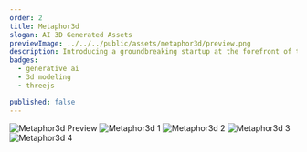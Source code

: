 ```yaml
---
order: 2
title: Metaphor3d
slogan: AI 3D Generated Assets
previewImage: ../../../public/assets/metaphor3d/preview.png
description: Introducing a groundbreaking startup at the forefront of the gaming industry. Harnessing the power of generative AI, this innovative company is revolutionizing the creation of 3D assets for video games. With their cutting-edge technology, they can generate stunning and lifelike game assets with unprecedented speed and efficiency. Gone are the days of painstakingly designing and modeling every object by hand. This startup's AI-powered platform analyzes vast amounts of data, learns from existing assets, and generates unique 3D models that seamlessly integrate into any game world. Game developers can now focus their energy on crafting immersive gameplay experiences, while this startup handles the heavy lifting of asset creation.
badges:
  - generative ai
  - 3d modeling
  - threejs

published: false
---
```


![Metaphor3d Preview](/assets/metaphor3d/preview.png)
![Metaphor3d 1](/assets/metaphor3d/1.png)
![Metaphor3d 2](/assets/metaphor3d/2.png)
![Metaphor3d 3](/assets/metaphor3d/3.png)
![Metaphor3d 4](/assets/metaphor3d/4.png)
